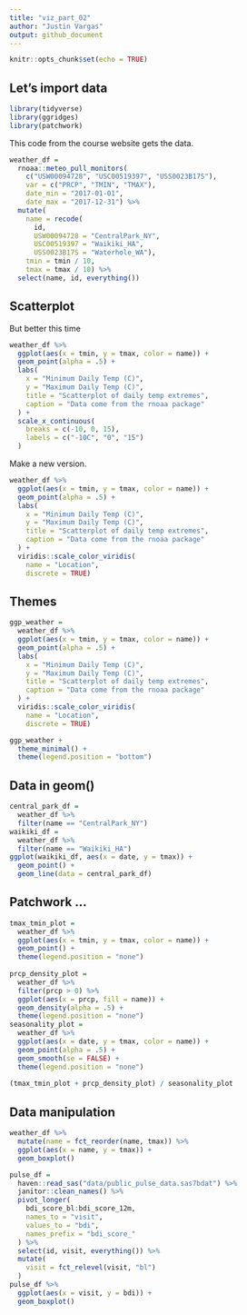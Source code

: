 ```yaml
---
title: "viz_part_02"
author: "Justin Vargas"
output: github_document
---
```


```r
knitr::opts_chunk$set(echo = TRUE)
```

## Let's import data

```r
library(tidyverse)
library(ggridges)
library(patchwork)
```

This code from the course website gets the data.

```r
weather_df = 
  rnoaa::meteo_pull_monitors(
    c("USW00094728", "USC00519397", "USS0023B17S"),
    var = c("PRCP", "TMIN", "TMAX"), 
    date_min = "2017-01-01",
    date_max = "2017-12-31") %>%
  mutate(
    name = recode(
      id, 
      USW00094728 = "CentralPark_NY", 
      USC00519397 = "Waikiki_HA",
      USS0023B17S = "Waterhole_WA"),
    tmin = tmin / 10,
    tmax = tmax / 10) %>%
  select(name, id, everything())
```


## Scatterplot

But better this time

```r
weather_df %>% 
  ggplot(aes(x = tmin, y = tmax, color = name)) + 
  geom_point(alpha = .5) + 
  labs(
    x = "Minimum Daily Temp (C)",
    y = "Maximum Daily Temp (C)",
    title = "Scatterplot of daily temp extremes",
    caption = "Data come from the rnoaa package"
  ) + 
  scale_x_continuous(
    breaks = c(-10, 0, 15), 
    labels = c("-10C", "0", "15")
  ) 
```

Make a new version.

```r
weather_df %>% 
  ggplot(aes(x = tmin, y = tmax, color = name)) + 
  geom_point(alpha = .5) + 
  labs(
    x = "Minimum Daily Temp (C)",
    y = "Maximum Daily Temp (C)",
    title = "Scatterplot of daily temp extremes",
    caption = "Data come from the rnoaa package"
  ) + 
  viridis::scale_color_viridis(
    name = "Location", 
    discrete = TRUE)
```


## Themes

```r
ggp_weather = 
  weather_df %>% 
  ggplot(aes(x = tmin, y = tmax, color = name)) + 
  geom_point(alpha = .5) + 
  labs(
    x = "Minimum Daily Temp (C)",
    y = "Maximum Daily Temp (C)",
    title = "Scatterplot of daily temp extremes",
    caption = "Data come from the rnoaa package"
  ) + 
  viridis::scale_color_viridis(
    name = "Location", 
    discrete = TRUE)
```

```r
ggp_weather + 
  theme_minimal() + 
  theme(legend.position = "bottom")
```


## Data in geom()

```r
central_park_df = 
  weather_df %>% 
  filter(name == "CentralPark_NY")
waikiki_df = 
  weather_df %>% 
  filter(name == "Waikiki_HA")
ggplot(waikiki_df, aes(x = date, y = tmax)) + 
  geom_point() + 
  geom_line(data = central_park_df)
```

## Patchwork ...

```r
tmax_tmin_plot = 
  weather_df %>% 
  ggplot(aes(x = tmin, y = tmax, color = name)) +
  geom_point() + 
  theme(legend.position = "none")
  
prcp_density_plot = 
  weather_df %>% 
  filter(prcp > 0) %>% 
  ggplot(aes(x = prcp, fill = name)) + 
  geom_density(alpha = .5) + 
  theme(legend.position = "none")
seasonality_plot = 
  weather_df %>% 
  ggplot(aes(x = date, y = tmax, color = name)) + 
  geom_point(alpha = .5) + 
  geom_smooth(se = FALSE) +
  theme(legend.position = "none")
  
(tmax_tmin_plot + prcp_density_plot) / seasonality_plot
```



## Data manipulation

```r
weather_df %>% 
  mutate(name = fct_reorder(name, tmax)) %>% 
  ggplot(aes(x = name, y = tmax)) + 
  geom_boxplot()
```


```r
pulse_df = 
  haven::read_sas("data/public_pulse_data.sas7bdat") %>% 
  janitor::clean_names() %>% 
  pivot_longer(
    bdi_score_bl:bdi_score_12m,
    names_to = "visit", 
    values_to = "bdi",
    names_prefix = "bdi_score_"
  ) %>% 
  select(id, visit, everything()) %>% 
  mutate(
    visit = fct_relevel(visit, "bl")
  )
pulse_df %>% 
  ggplot(aes(x = visit, y = bdi)) + 
  geom_boxplot()
```


